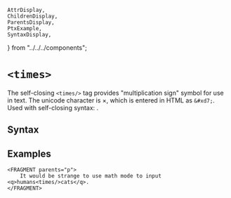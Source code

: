     AttrDisplay,
    ChildrenDisplay,
    ParentsDisplay,
    PtxExample,
    SyntaxDisplay,
} from "../../../components";

# `<times>`

The self-closing `<times/>` tag provides "multiplication sign" symbol for use in text.
The unicode character is &#xd7;, which is entered in HTML as `&#xd7;`.
Used with self-closing syntax: <times/>.

## Syntax

<SyntaxDisplay name="times" />

## Examples
```ptx-example
<FRAGMENT parents="p">
    It would be strange to use math mode to input <q>humans<times/>cats</q>.
</FRAGMENT>
```
    